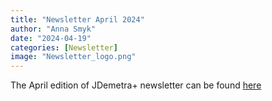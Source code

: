 ```yaml
---
title: "Newsletter April 2024"
author: "Anna Smyk"
date: "2024-04-19"
categories: [Newsletter]
image: "Newsletter_logo.png"
---
```


The April edition of JDemetra+ newsletter can be found [here](Newsletter_19april_2024.pdf)
